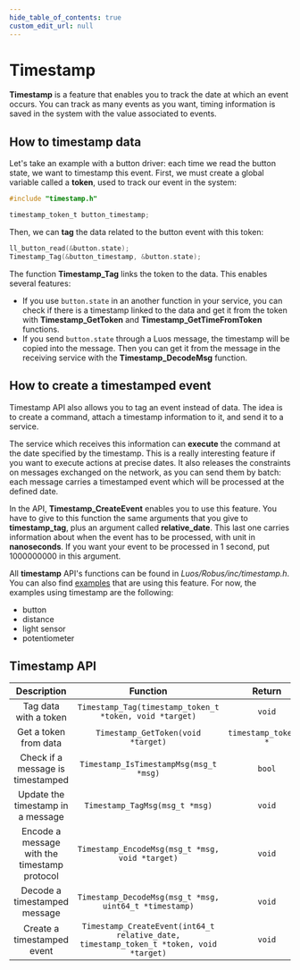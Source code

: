 ```yaml
---
hide_table_of_contents: true
custom_edit_url: null
---
```


# Timestamp

**Timestamp** is a feature that enables you to track the date at which an event occurs. You can track as many events as you want, timing information is saved in the system with the value associated to events.

## How to timestamp data

Let's take an example with a button driver: each time we read the button state, we want to timestamp this event. First, we must create a global variable called a **token**,  used to track our event in the system:

```C
#include "timestamp.h"

timestamp_token_t button_timestamp;
```

Then, we can **tag** the data related to the button event with this token:

```C
ll_button_read(&button.state);
Timestamp_Tag(&button_timestamp, &button.state);
```
The function **Timestamp_Tag** links the token to the data. This enables several features:
- If you use `button.state` in an another function in your service, you can check if there is a timestamp linked to the data and get it from the token with **Timestamp_GetToken** and **Timestamp_GetTimeFromToken** functions.
- If you send `button.state` through a Luos message, the timestamp will be copied into the message. Then you can get it from the message in the receiving service with the **Timestamp_DecodeMsg** function.

## How to create a timestamped event

Timestamp API also allows you to tag an event instead of data. The idea is to create a command, attach a timestamp information to it, and send it to a service.

The service which receives this information can **execute** the command at the date specified by the timestamp. This is a really interesting feature if you want to execute actions at precise dates. It also releases the constraints on messages exchanged on the network, as you can send them by batch: each message carries a timestamped event which will be processed at the defined date.

In the API, **Timestamp_CreateEvent** enables you to use this feature. You have to give to this function the same arguments that you give to **timestamp_tag**, plus an argument called **relative_date**. This last one carries information about when the event has to be processed, with unit in **nanoseconds**. If you want your event to be processed in 1 second, put 1000000000 in this argument.

All **timestamp** API's functions can be found in *Luos/Robus/inc/timestamp.h*. You can also find [examples](https://github.com/Luos-io/Examples/blob/master/Projects/l0/) that are using this feature. For now, the examples using timestamp are the following: 
- button
- distance
- light sensor
- potentiometer

## Timestamp API

|                        Description                         |                                       Function                                        |      Return      |
| :--------------------------------------------------------: | :-----------------------------------------------------------------------------------: | :--------------: |
|   Tag data with a token    |   `Timestamp_Tag(timestamp_token_t *token, void *target)`    |   `void`  |
|   Get a token from data     |   `Timestamp_GetToken(void *target)` | `timestamp_token_t *` |
|   Check if a message is timestamped     |   `Timestamp_IsTimestampMsg(msg_t *msg)` | `bool` |
|   Update the timestamp in a message     |   `Timestamp_TagMsg(msg_t *msg)` | `void` |
|   Encode a message with the timestamp protocol     |   `Timestamp_EncodeMsg(msg_t *msg, void *target)` | `void` |
|   Decode a timestamped message     |   `Timestamp_DecodeMsg(msg_t *msg, uint64_t *timestamp)` | `void` |
|   Create a timestamped event     |   `Timestamp_CreateEvent(int64_t relative_date, timestamp_token_t *token, void *target)` | `void` |